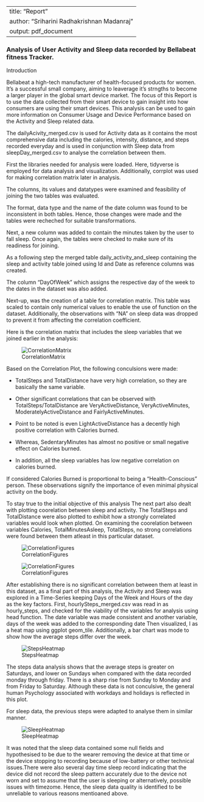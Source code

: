 
---
title: "Report"
author: "Sriharini Radhakrishnan Madanraj"
output: pdf_document
---

### **Analysis of User Activity and Sleep data recorded by Bellabeat fitness Tracker.**

Introduction

Bellabeat a high-tech manufacturer of health-focused products for women. It's a successful small company, aiming to leaverage it's strngths to become a larger player in the global smart device market. The focus of this Report is to use the data collected from their smart device to gain insight into how consumers are using their smart devices. This analysis can be used to gain more information on Consumer Usage and Device Performance based on the Activity and Sleep related data.

The dailyAcivity_merged.csv is used for Activity data as it contains the most comprehensive data including the calories, intensity, distance, and steps recorded everyday and is used in conjunction with Sleep data from sleepDay_merged.csv to analyse the correlation between them.

First the libraries needed for analysis were loaded. Here, tidyverse is employed for data analysis and visualization. Additionally, corrplot was used for making correlation matrix later in analysis.

The columns, its values and datatypes were examined and feasibility of joining the two tables was evaluated.

The format, data type and the name of the date column was found to be inconsistent in both tables. Hence, those changes were made and the tables were recheched for suitable transformations.

Next, a new column was added to contain the minutes taken by the user to fall sleep. Once again, the tables were checked to make sure of its readiness for joining.

As a following step the merged table daily_activity_and_sleep containing the sleep and activity table joined using Id and Date as reference columns was created.

The column "DayOfWeek" which assigns the respective day of the week to the dates in the dataset was also added.

Next-up, was the creation of a table for correlation matrix. This table was scaled to contain only numerical values to enable the use of function on the dataset. Additionally, the observations with "NA" on sleep data was dropped to prevent it from affecting the correlation coefficient.

Here is the correlation matrix that includes the sleep variables that we joined earlier in the analysis:

![CorrelationMatrix](./figures/CorrelationMatrix.png)

Based on the Correlation Plot, the following conculsions were made:

-   TotalSteps and TotalDistance have very high correlation, so they are basically the same variable.

-   Other significant correlations that can be observed with TotalSteps/TotalDistance are VeryActiveDistance, VeryActiveMinutes, ModeratelyActiveDistance and FairlyActiveMinutes.

-   Point to be noted is even LightActiveDistance has a decently high positive correlation with Calories burned.

-   Whereas, SedentaryMinutes has almost no positive or small negative effect on Calories burned.

-   In addition, all the sleep variables has low negative correlation on calories burned.

If considered Calories Burned is proportional to being a "Health-Conscious" person. These observations signify the importance of even minimal physical activity on the body.

To stay true to the initial objective of this analysis The next part also dealt with plotting coorelation between sleep and activity. The TotalSteps and TotalDistance were also plotted to exhibit how a strongly correlated variables would look when plotted. On examining the coorelation between variables Calories, TotalMinutesAsleep, TotalSteps, no strong correlations were found between them atleast in this particular dataset.

![CorrelationFigures](./figures/CorrelationFigure1.png)

![CorrelationFigures](./figures/CorrelationFigure1.png)

After establishing there is no significant correlation between them at least in this dataset, as a final part of this analysis, the Activity and Sleep was explored in a Time-Series keeping Days of the Week and Hours of the day as the key factors. First, hourlySteps_merged.csv was read in as hourly_steps, and checked for the viability of the variables for analysis using head function. The date variable was made consistent and another variable, days of the week was added to the corresponding date Then visualized, I as a heat map using ggplot geom_tile. Additionally, a bar chart was mode to show how the average steps differ over the week.

![StepsHeatmap](./figures/StepsHeatmap.png)

The steps data analysis shows that the average steps is greater on Saturdays, and lower on Sundays when compared with the data recorded monday through friday. There is a sharp rise from Sunday to Monday and from Friday to Saturday. Although these data is not conculsive, the general human Psychology associated with workdays and holidays is reflected in this plot.

For sleep data, the previous steps were adapted to analyse them in similar manner.

![SleepHeatmap](./figures/SleepHeatmap.png)

It was noted that the sleep data contained some null fields and hypothesised to be due to the wearer removing the device at that time or the device stopping to recording because of low-battery or other technical issues.There were also several day time sleep record indicating that the device did not record the sleep pattern accurately due to the device not worn and set to assume that the user is sleeping or alternatively, possible issues with timezome. Hence, the sleep data quality is identified to be unreliable to various reasons mentioaned above.

